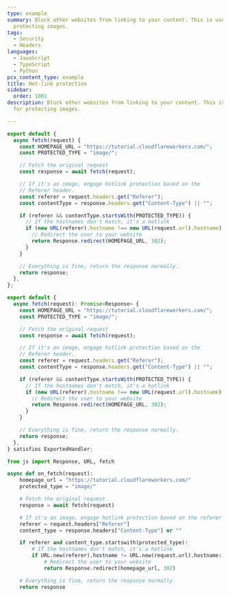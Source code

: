 ```yaml
---
type: example
summary: Block other websites from linking to your content. This is useful for
  protecting images.
tags:
  - Security
  - Headers
languages:
  - JavaScript
  - TypeScript
  - Python
pcx_content_type: example
title: Hot-link protection
sidebar:
  order: 1001
description: Block other websites from linking to your content. This is useful
  for protecting images.

---
```



<Tabs> <TabItem label="js">

```js
export default {
  async fetch(request) {
    const HOMEPAGE_URL = "https://tutorial.cloudflareworkers.com/";
    const PROTECTED_TYPE = "image/";

    // Fetch the original request
    const response = await fetch(request);

    // If it's an image, engage hotlink protection based on the
    // Referer header.
    const referer = request.headers.get("Referer");
    const contentType = response.headers.get("Content-Type") || "";

    if (referer && contentType.startsWith(PROTECTED_TYPE)) {
      // If the hostnames don't match, it's a hotlink
      if (new URL(referer).hostname !== new URL(request.url).hostname) {
        // Redirect the user to your website
        return Response.redirect(HOMEPAGE_URL, 302);
      }
    }

    // Everything is fine, return the response normally.
    return response;
  },
};
```

</TabItem> <TabItem label="ts">

```ts
export default {
  async fetch(request): Promise<Response> {
    const HOMEPAGE_URL = "https://tutorial.cloudflareworkers.com/";
    const PROTECTED_TYPE = "image/";

    // Fetch the original request
    const response = await fetch(request);

    // If it's an image, engage hotlink protection based on the
    // Referer header.
    const referer = request.headers.get("Referer");
    const contentType = response.headers.get("Content-Type") || "";

    if (referer && contentType.startsWith(PROTECTED_TYPE)) {
      // If the hostnames don't match, it's a hotlink
      if (new URL(referer).hostname !== new URL(request.url).hostname) {
        // Redirect the user to your website
        return Response.redirect(HOMEPAGE_URL, 302);
      }
    }

    // Everything is fine, return the response normally.
    return response;
  },
} satisfies ExportedHandler;
```

</TabItem> <TabItem label="py">

```py
from js import Response, URL, fetch

async def on_fetch(request):
    homepage_url = "https://tutorial.cloudflareworkers.com/"
    protected_type = "image/"

    # Fetch the original request
    response = await fetch(request)

    # If it's an image, engage hotlink protection based on the referer header
    referer = request.headers["Referer"]
    content_type = response.headers["Content-Type"] or ""

    if referer and content_type.startswith(protected_type):
        # If the hostnames don't match, it's a hotlink
        if URL.new(referer).hostname != URL.new(request.url).hostname:
            # Redirect the user to your website
            return Response.redirect(homepage_url, 302)

    # Everything is fine, return the response normally
    return response
```

</TabItem> </Tabs>
